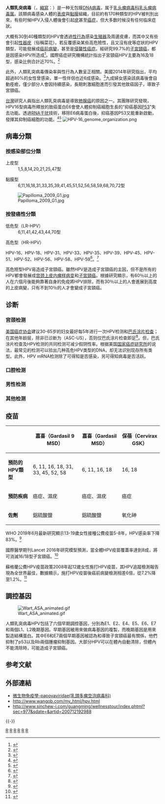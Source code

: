 {{NoteTA
|1=zh-cn:乳头瘤病毒; zh-hk:乳頭瘤病毒; zh-tw:乳突病毒; zh-sg:乳头瘤病毒;
}}
{{expand||time=2017-05-20T17:27:08+00:00|content=英文維基百科對應條目}}
{{medical}}
{{Automatic taxobox
| taxon = Papillomaviridae
| authority = 
| name      = 人類乳突病毒<br />{{lang|en|Human Papillomavirus}}（{{lang|en|HPV}}）
|image             = Papilloma Virus (HPV) EM.jpg
|image_caption     = 電子顯微鏡下的人類乳突病毒
|subdivision_ranks = 屬
|subdivision       = *''Alphapapillomavirus''
* ''Betapapillomavirus''
* ''Gammapapillomavirus''
* ''Mupapillomavirus ''
* ''Nupapillomavirus''
|virus_group       = I
|binomial          = ''human papilloma viruses''
<!--
|genus             = 乳突病毒屬''{{lang|en|Papillomavirus}}''
|species           = '''人類乳突病毒'''''{{lang|en|Human papillomavirus}}''
-->
}}
{{distinguish|HIV}}

'''人類乳突病毒'''（{{lang-en|Human papillomavirus}}，[[縮寫|縮寫]]：{{lang|en|HPV}}）是一种无包膜[[DNA病毒|DNA病毒]]，属于[[乳头瘤病毒科|乳头瘤病毒科]][[乳头瘤病毒属|乳头瘤病毒属]]。該類病毒感染人體的[[表皮|表皮]]與[[黏膜|黏膜]]組織，目前約有170种類型的HPV被判別出來，有些时候HPV入侵人體後會引起[[疣|疣]]甚至[[癌症|癌症]]，但大多数时候沒有任何临床症狀。

大概有30到40種類型的HPV會透過[[性行為|性行為]]感染[[生殖器|生殖器]]及周邊皮膚，而其中又有些會引起[[尖銳濕疣|性器疣]]（俗稱菜花）。若反覆感染某些高危險性，且又沒有疣等症狀的HPV類型，可能發展成[[癌前病變|癌前病變]]，甚至是[[侵襲性癌症|侵襲性癌症]]。經研究99.7%的[[子宮頸癌|子宮頸癌]]，都是因感染HPV所造成<ref>{{cite journal |author = Walboomers JM, Jacobs MV, Manos MM, ''et al'' |title = Human papillomavirus is a necessary cause of invasive cervical cancer worldwide |journal = J. Pathol. |volume=189 |issue=1 |pages=12–9 |year=1999 |pmid = 10451482 |doi = 10.1002/(SICI)1096-9896(199909)189:1<12::AID-PATH431>3.0.CO;2-F |language = en}}</ref>。國際癌症研究機構統計指出子宮頸癌HPV主要為16及18型，感染比例合計近70%。<ref>{{Cite journal|title=Chapter 1: Human Papillomavirus and Cervical Cancer—Burden and Assessment of Causality|url=https://academic.oup.com/jncimono/article/2003/31/3/951054|last=Bosch|first=F. Xavier|last2=de Sanjosé|first2=Silvia|date=2003-06-01|journal=JNCI Monographs|issue=31|doi=10.1093/oxfordjournals.jncimonographs.a003479|volume=2003|pages=3–13|language=en|issn=1052-6773|access-date=2020-01-03|archive-date=2020-12-12|archive-url=https://web.archive.org/web/20201212094924/https://academic.oup.com/jncimono/article/2003/31/3/951054|dead-url=no}}</ref>

此外，人類乳突病毒傳染率與性行為人數呈正相關。美國2014年研究指出，平均超過80%的女性曾感染，單一性伴侶也近6成感染。<ref>{{Cite journal|title=The Estimated Lifetime Probability of Acquiring Human Papillomavirus in the United States:|url=https://insights.ovid.com/crossref?an=00007435-201411000-00004|last=Chesson|first=Harrell W.|last2=Dunne|first2=Eileen F.|date=2014-11|journal=Sexually Transmitted Diseases|issue=11|doi=10.1097/OLQ.0000000000000193|volume=41|pages=660–664|language=en|issn=0148-5717|pmc=PMC6745688|pmid=25299412|last3=Hariri|first3=Susan|last4=Markowitz|first4=Lauri E.|access-date=2020-01-03|archive-date=2021-02-07|archive-url=https://web.archive.org/web/20210207162146/https://insights.ovid.com/crossref?an=00007435-201411000-00004|dead-url=no}}</ref>九成婦女感染該病毒後會自動痊癒，僅少部分人會因持續感染，長期刺激細胞進而引發其他致癌因子，導致子宮頸癌。

[[台灣|台灣]]研究人員指出人類乳突病毒是導致[[肺腺癌|肺腺癌]]的原因之一。其團隊研究發現，HPV16型病毒所釋放的致癌蛋白E6會使人體抑制癌細胞生長的“抑癌基因[[P53|P53]]”失去功能。透過[[RNA干扰|RNA干扰]]技術，移除E6病毒蛋白後，抑癌基因P53又能重新啟動，發揮其抑制癌細胞的功能。<ref>{{cite news|url=http://www.libertytimes.com.tw/2008/new/mar/22/today-life5.htm|title=肺癌 恐是人類乳突病毒引發人|publisher=[[自由時報|自由時報]]|author=|date=2006年3月8日|accessdate=2006-03-08|deadurl=yes|archiveurl=https://web.archive.org/web/20080325001315/http://www.libertytimes.com.tw/2008/new/mar/22/today-life5.htm|archivedate=2008年3月25日}}</ref><ref>{{cite news |url = http://www.appledaily.com.tw/appledaily/article/headline/20060308/2452765 |title = 乳突病毒是肺癌元兇 |publisher = [[蘋果日報|蘋果日報]] |author =  |date = 2006年3月8日 |accessdate = 2006-03-08 |archive-date = 2017-06-22 |archive-url = https://web.archive.org/web/20170622153023/http://www.appledaily.com.tw/appledaily/article/headline/20060308/2452765/ |dead-url = no }}</ref>
[[File:HPV-16_genome_organization.png|thumb]]

== 病毒分類 ==
=== 按感染部位分類 ===
; 上皮型
: 1,5,8,14,20,21,25,47型

; 黏膜型
: 6,11,16,18,31,33,35,39,41,45,51,52,56,58,59,68,70,72型

[[File:Papilloma_2009_G1.jpg|thumb]]

=== 按發癌性分類 ===
; 低危型（LR-HPV）
: 6,11,41,42,43,44,70型

; 高危型（HR-HPV）

HPV-16、HPV-18、HPV-31、HPV-33、HPV-35、HPV-39、HPV-45、HPV-51、HPV-52、HPV-56、HPV-58、HPV-59<ref>{{Cite journal |date=2001 |others=Giroglou T、Florin L、Schafer F |title=Human papillomavirus infection requires cell surface heparan sulfate |journal=J Virol |doi=10.1128/JVI.75.3.1565-1570.2001 |pmid=11152531}}</ref>。<ref>{{Cite journal |date=2021-03-01 |others=魏娟 |title=荆州地区HPV亚型分布特征及与宫颈病变的相关性研究 |url=http://kns.cnki.net.libvpn.hainnu.edu.cn:3519/kcms/detail/detail.aspx?FileName=1022004368.nh&DbName=CMFD2022 |journal=长江大学 |publisher=长江大学}}</ref>

高危險型HPV易造成子宮頸癌。雖然HPV是造成子宮頸癌的主因，但不是所有的HPV都會發展成[[宫颈上皮内瘤样病变|宫颈上皮内瘤样病变]]和[[子宮頸癌|子宮頸癌]]。根據研究顯示，有60％以上的人在六個月後能夠靠著自身的免疫將HPV排除，而有30％以上的人會進展到高度的上皮病變，只有不到10％的人才會變成子宮頸癌。

== 诊断 ==
===宫颈检测===
[[美国癌症协会|美国癌症协会]]建议30-65岁的妇女最好每5年进行一次HPV检测和[[巴氏涂片检查|巴氏涂片检查]]；在其他年龄层，除非已诊断为{{le|意义未明非典型鳞状细胞|Bethesda system}}（ASC-US），否则仅巴氏涂片检查即足<ref>{{cite journal | vauthors = Smith RA, Andrews KS, Brooks D, Fedewa SA, Manassaram-Baptiste D, Saslow D, Brawley OW, Wender RC | display-authors = 6 | title = Cancer screening in the United States, 2017: A review of current American Cancer Society guidelines and current issues in cancer screening | journal = CA: A Cancer Journal for Clinicians | volume = 67 | issue = 2 | pages = 100–121 | date = March 2017 | pmid = 28170086 | doi = 10.3322/caac.21392 | s2cid = 37359995 | doi-access = free }}</ref>。但，巴氏涂片检查及HPV检测的共同检测可减少假阴性率。根据美国[[国家癌症研究所|国家癌症研究所]]的说法，最常见的检测可以验出几种高危HPV类型的DNA，却无法识别现存所有类型。此外，HPV mRNA检测除了可得知是否感染，另可得知病毒是否活跃。

===口腔检测===

===男性检测===

===其他检测===

== 疫苗 ==
{{See also|人類乳突病毒疫苗}}
{| class="wikitable"
!
!嘉喜（Gardasil 9 MSD）
!嘉喜（Gardasil MSD）
!保蓓（Cervirax GSK）
|-
|'''預防的HPV類型'''
|6, 11, 16, 18, 31, 33, 45, 52, 58 
|6, 11, 16, 18
|16, 18
|-
|'''預防疾病'''
|癌症、濕疣
|癌症、濕疣
|癌症
|-
|'''佐劑'''
|鋁硫酸鹽
|鋁硫酸鹽
|氧化砷
|}
WHO 2019年6月最新研究顯示13-19歲女性接種公費疫苗5-8年，HPV感染率下降83%。<ref>{{Cite journal|title=Population-level impact and herd effects following the introduction of human papillomavirus vaccination programmes: updated systematic review and meta-analysis|url=https://linkinghub.elsevier.com/retrieve/pii/S0140673619302983|last=Drolet|first=Mélanie|last2=Bénard|first2=Élodie|date=2019-08|journal=The Lancet|issue=10197|doi=10.1016/S0140-6736(19)30298-3|volume=394|pages=497–509|language=en|last3=Pérez|first3=Norma|last4=Brisson|first4=Marc|last5=Ali|first5=Hammad|last6=Boily|first6=Marie-Claude|last7=Baldo|first7=Vincenzo|last8=Brassard|first8=Paul|last9=Brotherton|first9=Julia M L|access-date=2020-01-03|archive-date=2021-02-07|archive-url=https://web.archive.org/web/20210207162223/https://linkinghub.elsevier.com/retrieve/pii/S0140673619302983|dead-url=no}}</ref>

國際醫學期刊Lancet 2016年研究模型預測，當全體HPV疫苗覆蓋率達到8成，將可消滅16/18型子宮頸癌。<ref>{{Cite journal|title=Population-level impact, herd immunity, and elimination after human papillomavirus vaccination: a systematic review and meta-analysis of predictions from transmission-dynamic models|url=https://linkinghub.elsevier.com/retrieve/pii/S2468266716300019|last=Brisson|first=Marc|last2=Bénard|first2=Élodie|date=2016-11|journal=The Lancet Public Health|issue=1|doi=10.1016/S2468-2667(16)30001-9|volume=1|pages=e8–e17|language=en|pmc=PMC6727207|pmid=29253379|last3=Drolet|first3=Mélanie|last4=Bogaards|first4=Johannes A|last5=Baussano|first5=Iacopo|last6=Vänskä|first6=Simopekka|last7=Jit|first7=Mark|last8=Boily|first8=Marie-Claude|last9=Smith|first9=Megan A|access-date=2020-01-03|archive-date=2021-02-07|archive-url=https://web.archive.org/web/20210207162312/https://linkinghub.elsevier.com/retrieve/pii/S2468266716300019|dead-url=no}}</ref>

蘇格蘭公費HPV疫苗政策2008年起12歲女性施打HPV疫苗，其HPV追蹤檢測報告現為全世界最佳，數據顯示，施打HPV疫苗後癌前病變檢測相差6倍，從7.2%降至1.2%。<ref>{{Cite journal|title=Reduction of low- and high-grade cervical abnormalities associated with high uptake of the HPV bivalent vaccine in Scotland|url=http://www.nature.com/articles/bjc2014479|last=Pollock|first=K G J|last2=Kavanagh|first2=K|date=2014-10|journal=British Journal of Cancer|issue=9|doi=10.1038/bjc.2014.479|volume=111|pages=1824–1830|language=en|issn=0007-0920|pmc=PMC4453734|pmid=25180766|last3=Potts|first3=A|last4=Love|first4=J|last5=Cuschieri|first5=K|last6=Cubie|first6=H|last7=Robertson|first7=C|last8=Cruickshank|first8=M|last9=Palmer|first9=T J|access-date=2020-01-03|archive-date=2021-02-07|archive-url=https://web.archive.org/web/20210207162235/https://www.nature.com/articles/bjc2014479|dead-url=no}}</ref>

== 調控基因 ==
[[File:Wart_ASA_animated.gif|thumb]]

人類乳突病毒HPV包括了六個早期調控基因，分別為E1、E2、E4、E5、E6、E7和兩個L1、L2晚期基因。早期基因被用來做病毒基因的複製，而晚期基因是用來製造結構蛋白。其中E6和E7兩個早期基因被認為和導致子宮頸癌最有關係，他們抑制了p53以及Rb兩個腫瘤抑制基因。大部分HPV可以在體內自動清除，但體內不能清除時，可能造成子宮頸癌。

== 参考文献 ==
{{Reflist|30em}}

== 外部連結 ==
* [http://smallcollation.blogspot.com/2013/02/papovaviridae.html 微生物免疫學-papovaviridae(乳頭多瘤空泡病毒科)]{{Wayback|url=http://smallcollation.blogspot.com/2013/02/papovaviridae.html |date=20140906044024 }}
* http://www.wangob.com/my_html/hpv.html {{Wayback|url=http://www.wangob.com/my_html/hpv.html |date=20200807160230 }}
* http://www.sinchew-i.com/guangming/wellnesstour/index.phtml?sec=977&sdate=&artid=200712192988 {{Wayback|url=http://www.sinchew-i.com/guangming/wellnesstour/index.phtml?sec=977&sdate=&artid=200712192988 |date=20210207162301 }}
{{-}}
{{STD/STI}}
{{Viral diseases}}
{{Human papillomavirus}}
{{Viral cutaneous conditions}}
{{Taxonbar}}

[[Category:DNA病毒|R]]
[[Category:致癌物質|R]]
[[Category:性病|R]]
[[Category:致癌作用|R]]
[[Category:乳頭瘤病毒科|R]]
[[Category:傳染性癌症病因|R]]